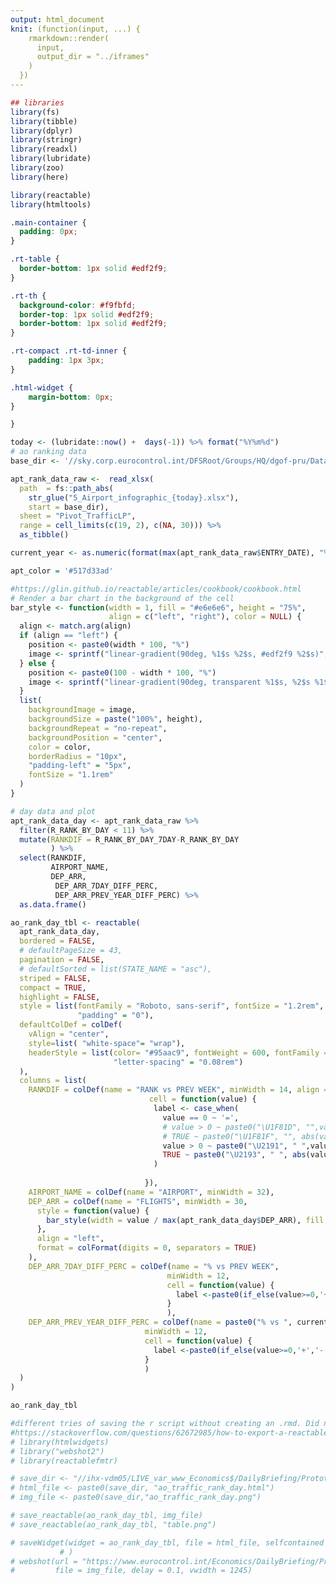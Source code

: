 ```yaml
---
output: html_document
knit: (function(input, ...) {
    rmarkdown::render(
      input,
      output_dir = "../iframes"
    )
  })
---
```


```r
## libraries
library(fs)
library(tibble)
library(dplyr)
library(stringr)
library(readxl)
library(lubridate)
library(zoo)
library(here)

library(reactable)
library(htmltools)
```

```css

.main-container {
  padding: 0px;
}

.rt-table {
  border-bottom: 1px solid #edf2f9; 
} 

.rt-th {
  background-color: #f9fbfd;
  border-top: 1px solid #edf2f9;
  border-bottom: 1px solid #edf2f9; 
} 

.rt-compact .rt-td-inner {
    padding: 1px 3px;
}

.html-widget {
    margin-bottom: 0px;
}

}
```


```r
today <- (lubridate::now() +  days(-1)) %>% format("%Y%m%d")
# ao ranking data
base_dir <- '//sky.corp.eurocontrol.int/DFSRoot/Groups/HQ/dgof-pru/Data/DataProcessing/Covid19/Archive/'

apt_rank_data_raw <-  read_xlsx(
  path  = fs::path_abs(
    str_glue("5_Airport_infographic_{today}.xlsx"),
    start = base_dir),
  sheet = "Pivot_TrafficLP",
  range = cell_limits(c(19, 2), c(NA, 30))) %>%
  as_tibble()

current_year <- as.numeric(format(max(apt_rank_data_raw$ENTRY_DATE), "%Y"))

apt_color = '#517d33ad'

#https://glin.github.io/reactable/articles/cookbook/cookbook.html
# Render a bar chart in the background of the cell
bar_style <- function(width = 1, fill = "#e6e6e6", height = "75%",
                      align = c("left", "right"), color = NULL) {
  align <- match.arg(align)
  if (align == "left") {
    position <- paste0(width * 100, "%")
    image <- sprintf("linear-gradient(90deg, %1$s %2$s, #edf2f9 %2$s)", fill, position)
  } else {
    position <- paste0(100 - width * 100, "%")
    image <- sprintf("linear-gradient(90deg, transparent %1$s, %2$s %1$s)", position, fill)
  }
  list(
    backgroundImage = image,
    backgroundSize = paste("100%", height),
    backgroundRepeat = "no-repeat",
    backgroundPosition = "center",
    color = color,
    borderRadius = "10px",
    "padding-left" = "5px",
    fontSize = "1.1rem"
  )
}

# day data and plot
apt_rank_data_day <- apt_rank_data_raw %>%
  filter(R_RANK_BY_DAY < 11) %>% 
  mutate(RANKDIF = R_RANK_BY_DAY_7DAY-R_RANK_BY_DAY
         ) %>%
  select(RANKDIF,
         AIRPORT_NAME,
         DEP_ARR,
          DEP_ARR_7DAY_DIFF_PERC,
          DEP_ARR_PREV_YEAR_DIFF_PERC) %>%
  as.data.frame()

ao_rank_day_tbl <- reactable(
  apt_rank_data_day,
  bordered = FALSE,
  # defaultPageSize = 43,
  pagination = FALSE,
  # defaultSorted = list(STATE_NAME = "asc"),
  striped = FALSE,
  compact = TRUE,
  highlight = FALSE,
  style = list(fontFamily = "Roboto, sans-serif", fontSize = "1.2rem",
               "padding" = "0"),
  defaultColDef = colDef(
    vAlign = "center",
    style=list( "white-space"= "wrap"),
    headerStyle = list(color= "#95aac9", fontWeight = 600, fontFamily = "Roboto, sans-serif", fontSize = "0.9rem",
                       "letter-spacing" = "0.08rem")
  ),
  columns = list(
    RANKDIF = colDef(name = "RANK vs PREV WEEK", minWidth = 14, align = "center",
                               cell = function(value) {
                                label <- case_when(
                                  value == 0 ~ '=',
                                  # value > 0 ~ paste0("\U1F81D", "",value),
                                  # TRUE ~ paste0("\U1F81F", "", abs(value))
                                  value > 0 ~ paste0("\U2191", " ",value),
                                  TRUE ~ paste0("\U2193", " ", abs(value))
                                )
                                  
                              }),
    AIRPORT_NAME = colDef(name = "AIRPORT", minWidth = 32),
    DEP_ARR = colDef(name = "FLIGHTS", minWidth = 30,
      style = function(value) {
        bar_style(width = value / max(apt_rank_data_day$DEP_ARR), fill = apt_color, color = "white")
      },
      align = "left",
      format = colFormat(digits = 0, separators = TRUE)
    ),
    DEP_ARR_7DAY_DIFF_PERC = colDef(name = "% vs PREV WEEK",
                                   minWidth = 12,
                                   cell = function(value) {
                                     label <-paste0(if_else(value>=0,'+','-'),format(round(abs(value)*100,0),nsmall=0),'%')
                                   }
                                   ),
    DEP_ARR_PREV_YEAR_DIFF_PERC = colDef(name = paste0("% vs ", current_year-1),
                              minWidth = 12,
                              cell = function(value) {
                                label <-paste0(if_else(value>=0,'+','-'),format(round(abs(value)*100,0),nsmall=0),'%')
                              }
                              )
  )
)

ao_rank_day_tbl

#different tries of saving the r script without creating an .rmd. Did not work
#https://stackoverflow.com/questions/62672985/how-to-export-a-reactable-table-to-an-image-pdf-jpg-png-or-html-page-in-r
# library(htmlwidgets)
# library("webshot2")
# library(reactablefmtr)

# save_dir <- "//ihx-vdm05/LIVE_var_www_Economics$/DailyBriefing/Prototype2/"
# html_file <- paste0(save_dir, "ao_traffic_rank_day.html")
# img_file <- paste0(save_dir,"ao_traffic_rank_day.png")

# save_reactable(ao_rank_day_tbl, img_file)
# save_reactable(ao_rank_day_tbl, "table.png")

# saveWidget(widget = ao_rank_day_tbl, file = html_file, selfcontained = TRUE,
           # )
# webshot(url = "https://www.eurocontrol.int/Economics/DailyBriefing/Prototype2/ao_traffic_rank_day.html", 
#         file = img_file, delay = 0.1, vwidth = 1245)

```
